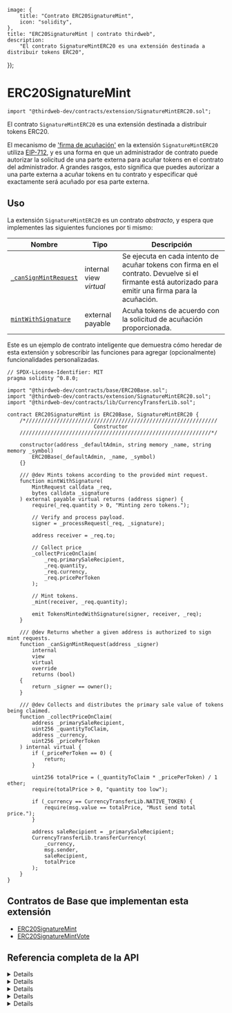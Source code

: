 
	image: {
		title: "Contrato ERC20SignatureMint",
		icon: "solidity",
	},
	title: "ERC20SignatureMint | contrato thirdweb",
	description:
		"El contrato SignatureMintERC20 es una extensión destinada a distribuir tokens ERC20",
});


# ERC20SignatureMint

```solidity
import "@thirdweb-dev/contracts/extension/SignatureMintERC20.sol";
```

El contrato `SignatureMintERC20` es una extensión destinada a distribuir tokens ERC20.

El mecanismo de ['firma de acuñación'](/glossary/signature-based-minting) en la extensión `SignatureMintERC20` utiliza [EIP-712](https://eips.ethereum.org/EIPS/eip-712), y es una forma en que un administrador de contrato puede autorizar la solicitud de una parte externa para acuñar tokens en el contrato del administrador. A grandes rasgos, esto significa que puedes autorizar a una parte externa a acuñar tokens en tu contrato y especificar qué exactamente será acuñado por esa parte externa.

<GithubButtonLink href="https://github.com/thirdweb-dev/contracts/blob/main/contracts/extension/SignatureMintERC20.sol" />

## Uso

La extensión `SignatureMintERC20` es un contrato _abstracto_, y espera que implementes las siguientes funciones por ti mismo:

| Nombre                                        | Tipo                    | Descripción                                                                                                                                     |
| --------------------------------------------- | ----------------------- | ----------------------------------------------------------------------------------------------------------------------------------------------- |
| [`_canSignMintRequest`](#full-api-reference)  | internal view _virtual_ | Se ejecuta en cada intento de acuñar tokens con firma en el contrato. Devuelve si el firmante está autorizado para emitir una firma para la acuñación. |
| [`mintWithSignature`](#full-api-reference)    | external payable        | Acuña tokens de acuerdo con la solicitud de acuñación proporcionada.                                                                               |

Este es un ejemplo de contrato inteligente que demuestra cómo heredar de esta extensión y sobrescribir las funciones para agregar (opcionalmente) funcionalidades personalizadas.

```solidity
// SPDX-License-Identifier: MIT
pragma solidity ^0.8.0;

import "@thirdweb-dev/contracts/base/ERC20Base.sol";
import "@thirdweb-dev/contracts/extension/SignatureMintERC20.sol";
import "@thirdweb-dev/contracts/lib/CurrencyTransferLib.sol";

contract ERC20SignatureMint is ERC20Base, SignatureMintERC20 {
    /*//////////////////////////////////////////////////////////////
                            Constructor
    //////////////////////////////////////////////////////////////*/

    constructor(address _defaultAdmin, string memory _name, string memory _symbol)
        ERC20Base(_defaultAdmin, _name, _symbol)
    {}

    /// @dev Mints tokens according to the provided mint request.
    function mintWithSignature(
        MintRequest calldata _req,
        bytes calldata _signature
    ) external payable virtual returns (address signer) {
        require(_req.quantity > 0, "Minting zero tokens.");

        // Verify and process payload.
        signer = _processRequest(_req, _signature);

        address receiver = _req.to;

        // Collect price
        _collectPriceOnClaim(
            _req.primarySaleRecipient,
            _req.quantity,
            _req.currency,
            _req.pricePerToken
        );

        // Mint tokens.
        _mint(receiver, _req.quantity);

        emit TokensMintedWithSignature(signer, receiver, _req);
    }

    /// @dev Returns whether a given address is authorized to sign mint requests.
    function _canSignMintRequest(address _signer)
        internal
        view
        virtual
        override
        returns (bool)
    {
        return _signer == owner();
    }

    /// @dev Collects and distributes the primary sale value of tokens being claimed.
    function _collectPriceOnClaim(
        address _primarySaleRecipient,
        uint256 _quantityToClaim,
        address _currency,
        uint256 _pricePerToken
    ) internal virtual {
        if (_pricePerToken == 0) {
            return;
        }

        uint256 totalPrice = (_quantityToClaim * _pricePerToken) / 1 ether;
        require(totalPrice > 0, "quantity too low");

        if (_currency == CurrencyTransferLib.NATIVE_TOKEN) {
            require(msg.value == totalPrice, "Must send total price.");
        }

        address saleRecipient = _primarySaleRecipient;
        CurrencyTransferLib.transferCurrency(
            _currency,
            msg.sender,
            saleRecipient,
            totalPrice
        );
    }
}
```

## Contratos de Base que implementan esta extensión

- [ERC20SignatureMint](/contracts/build/base-contracts/erc-20/signature-mint)
- [ERC20SignatureMintVote](/contracts/build/base-contracts/erc-20/signature-mint-vote)

## Referencia completa de la API

<Details summary="verify">

```solidity
struct MintRequest {
    address to;
    address primarySaleRecipient;
    uint256 quantity;
    uint256 pricePerToken;
    address currency;
    uint128 validityStartTimestamp;
    uint128 validityEndTimestamp;
    bytes32 uid;
}

function verify(MintRequest calldata req, bytes calldata signature)
    public
    view
    returns (bool success, address signer)
```

- Verifica que una solicitud de acuñación sea válida y esté firmada por una billetera autorizada.
- Parámetro `req`: La solicitud de acuñación.
  - `to`: El destinatario de los tokens a acuñar.
  - `primarySaleRecipient`: El destinatario de los ingresos por ventas primarias del token acuñado.
  - `quantity`: La cantidad de tokens a acuñar.
  - `pricePerToken`: El precio a pagar por la cantidad de tokens acuñados.
  - `currency`: La moneda en la que se debe pagar el precio por token acuñado.
  - `validityStartTimestamp`: El sello de tiempo unix después del cual la carga útil es válida.
  - `validityEndTimestamp`: El sello de tiempo unix en el cual la carga útil expira.
  - `uid`: Un identificador único para la carga útil.
- Parámetro `signature`: La firma producida por una billetera autorizada que firma la solicitud de acuñación.

</Details>

<Details summary="mintWithSignature">

```solidity
struct MintRequest {
    address to;
    address primarySaleRecipient;
    uint256 quantity;
    uint256 pricePerToken;
    address currency;
    uint128 validityStartTimestamp;
    uint128 validityEndTimestamp;
    bytes32 uid;
}

function mintWithSignature(MintRequest calldata req, bytes calldata signature)
    external
    payable
    returns (address signer)
```

- Acuña tokens según la solicitud de acuñación proporcionada.
- Parámetro `req`: La solicitud de acuñación.
  - `to`: El destinatario de los tokens a acuñar.
  - `primarySaleRecipient`: El destinatario de los ingresos por ventas primarias del token acuñado.
  - `quantity`: La cantidad de tokens a acuñar.
  - `pricePerToken`: El precio a pagar por la cantidad de tokens acuñados.
  - `currency`: La moneda en la que se debe pagar el precio por token acuñado.
  - `validityStartTimestamp`: El sello de tiempo unix después del cual la carga útil es válida.
  - `validityEndTimestamp`: El sello de tiempo unix en el cual la carga útil expira.
  - `uid`: Un identificador único para la carga útil.
- Parámetro `signature`: La firma producida por una billetera autorizada que firma la solicitud de acuñación.

</Details>

<Details summary="_processRequest">

```solidity
struct MintRequest {
    address to;
    address primarySaleRecipient;
    uint256 quantity;
    uint256 pricePerToken;
    address currency;
    uint128 validityStartTimestamp;
    uint128 validityEndTimestamp;
    bytes32 uid;
}

function _processRequest(MintRequest calldata req, bytes calldata signature)
    internal
    returns (address signer)
```

- Verifica una solicitud de acuñación y marca la solicitud y la firma como utilizadas.
- Parámetro `req`: La solicitud de acuñación.
  - `to`: El destinatario de los tokens a acuñar.
  - `primarySaleRecipient`: El destinatario de los ingresos por ventas primarias del token acuñado.
  - `quantity`: La cantidad de tokens a acuñar.
  - `pricePerToken`: El precio a pagar por la cantidad de tokens acuñados.
  - `currency`: La moneda en la que se debe pagar el precio por token acuñado.
  - `validityStartTimestamp`: El sello de tiempo unix después del cual la carga útil es válida.
  - `validityEndTimestamp`: El sello de tiempo unix en el cual la carga útil expira.
  - `uid`: Un identificador único para la carga útil.
- Parámetro `signature`: La firma producida por una billetera autorizada que firma la solicitud de acuñación.

</Details>

<Details summary="_recoverAddress">

```solidity
struct MintRequest {
    address to;
    address primarySaleRecipient;
    uint256 quantity;
    uint256 pricePerToken;
    address currency;
    uint128 validityStartTimestamp;
    uint128 validityEndTimestamp;
    bytes32 uid;
}

function _recoverAddress(MintRequest calldata req, bytes calldata signature)
    internal
    view
    returns (address signer)
```

- Devuelve la dirección del firmante de la solicitud de acuñación.
- Parámetro `req`: La solicitud de acuñación.
  - `to`: El destinatario de los tokens a acuñar.
  - `primarySaleRecipient`: El destinatario de los ingresos por ventas primarias del token acuñado.
  - `quantity`: La cantidad de tokens a acuñar.
  - `pricePerToken`: El precio a pagar por la cantidad de tokens acuñados.
  - `currency`: La moneda en la que se debe pagar el precio por token acuñado.
  - `validityStartTimestamp`: El sello de tiempo unix después del cual la carga útil es válida.
  - `validityEndTimestamp`: El sello de tiempo unix en el cual la carga útil expira.
  - `uid`: Un identificador único para la carga útil.
- Parámetro `signature`: La firma producida por una billetera autorizada que firma la solicitud de acuñación.

</Details>

<Details summary="_canSignMintRequest">

```solidity
function _canSignMintRequest(address signer) internal view virtual returns (bool);
```

- Devuelve si una dirección dada está autorizada para firmar solicitudes de acuñación.
- Parámetro `signer`: la dirección que el contrato verifica si es elegible para firmar solicitudes de acuñación o no.

</Details>
